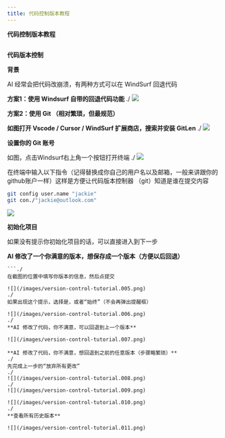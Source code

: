 ```yaml
---
title: 代码控制版本教程
---
```



**代码控制版本教程**


```<p>**注意事项**</p><p>建议登录飞书之后访问此文档，有时候没有登录的话，无法成功复制文档里头的内容</p>
```


**代码版本控制**

**背景**

AI 经常会把代码改崩溃，有两种方式可以在 WindSurf 回退代码

**方案1：使用 Windsurf 自带的回退代码功能**
./
![](/images/version-control-tutorial.001.png)

**方案2：使用 Git （相对繁琐，但最规范）**

**如图打开 Vscode / Cursor / WindSurf 扩展商店，搜索并安装 GitLen**
./
![](/images/version-control-tutorial.002.png)

**设置你的 Git 账号**

如图，点击Windsurf右上角一个按钮打开终端
./
![](/images/version-control-tutorial.003.png)

在终端中输入以下指令（记得替换成你自己的用户名以及邮箱，一般来讲跟你的github账户一样）这样是方便让代码版本控制器 （git）知道是谁在提交内容

```Bash
git config user.name "jackie"
git con./"jackie@outlook.com"
```
![](/images/version-control-tutorial.004.png)

**初始化项目**

如果没有提示你初始化项目的话，可以直接进入到下一步

**AI 修改了一个你满意的版本，想保存成一个版本（方便以后回退）**

```注意：首次修改代码必须保存第一个版本，不然后面没法回退
```./
在截图的位置中填写你版本的信息，然后点提交

![](/images/version-control-tutorial.005.png)
./
如果出现这个提示，选择是，或者“始终”（不会再弹出提醒框）

![](/images/version-control-tutorial.006.png)
./
**AI 修改了代码，你不满意，可以回退到上一个版本**

![](/images/version-control-tutorial.007.png)

**AI 修改了代码，你不满意，想回退到之前的任意版本（步骤略繁琐）**
./
先完成上一步的“放弃所有更改”
./
![](/images/version-control-tutorial.008.png)
./
![](/images/version-control-tutorial.009.png)

![](/images/version-control-tutorial.010.png)
./
**查看所有历史版本**

![](/images/version-control-tutorial.011.png)


